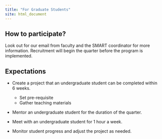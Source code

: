 ```yaml
---
title: "For Graduate Students"
site: html_document
---
```


## How to participate?

Look out for our email from faculty and the SMART coordinator for more information. Recruitment will begin the quarter before the program is implemented.

## Expectations

- Create a project that an undergraduate student can be completed within 6 weeks.
  - Set pre-requisite
  - Gather teaching materials

- Mentor an undergraduate student for the duration of the quarter.

- Meet with an undergraduate student for 1 hour a week.

- Monitor student progress and adjust the project as needed.
